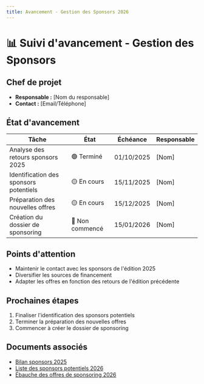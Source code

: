 ```yaml
---
title: Avancement - Gestion des Sponsors 2026
---
```


# 📊 Suivi d'avancement - Gestion des Sponsors

## Chef de projet
- **Responsable :** [Nom du responsable]
- **Contact :** [Email/Téléphone]

## État d'avancement
| Tâche | État | Échéance | Responsable |
|-------|------|----------|-------------|
| Analyse des retours sponsors 2025 | 🟢 Terminé | 01/10/2025 | [Nom] |
| Identification des sponsors potentiels | 🟡 En cours | 15/11/2025 | [Nom] |
| Préparation des nouvelles offres | 🟡 En cours | 15/12/2025 | [Nom] |
| Création du dossier de sponsoring | 🔴 Non commencé | 15/01/2026 | [Nom] |

## Points d'attention
- Maintenir le contact avec les sponsors de l'édition 2025
- Diversifier les sources de financement
- Adapter les offres en fonction des retours de l'édition précédente

## Prochaines étapes
1. Finaliser l'identification des sponsors potentiels
2. Terminer la préparation des nouvelles offres
3. Commencer à créer le dossier de sponsoring

## Documents associés
- [Bilan sponsors 2025](/)
- [Liste des sponsors potentiels 2026](/)
- [Ébauche des offres de sponsoring 2026](/)
